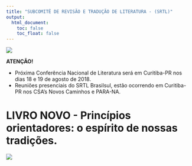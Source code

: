 ```yaml
---
title: "SUBCOMITÊ DE REVISÃO E TRADUÇÃO DE LITERATURA - (SRTL)"
output:
  html_document:
    toc: false
    toc_float: false
---
```


![](link/logo.png)

<div class="alert alert-danger" role="alert">
**ATENÇÃO!**

- Próxima Conferência Nacional de Literatura será em Curitiba-PR nos dias 18 e 19 de agosto de 2018.
- Reuniões presenciais do SRTL Brasilsul, estão ocorrendo em Curitiba-PR nos CSA's Novos Caminhos e PARA-NA.


</div>



# LIVRO NOVO - Princípios orientadores: o espírito de nossas tradições.

![](link/trad.png)

